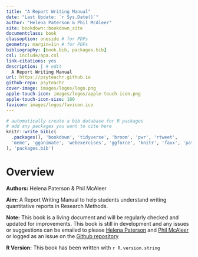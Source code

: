 ```yaml
--- 
title: "A Report Writing Manual"
date: "Last Update: `r Sys.Date()`"
author: "Helena Paterson & Phil McAleer" 
site: bookdown::bookdown_site
documentclass: book
classoption: oneside # for PDFs
geometry: margin=1in # for PDFs
bibliography: [book.bib, packages.bib]
csl: include/apa.csl
link-citations: yes
description: | # edit
  A Report Writing Manual
url: https://psyteachr.github.io 
github-repo: psyteachr 
cover-image: images/logos/logo.png 
apple-touch-icon: images/logos/apple-touch-icon.png 
apple-touch-icon-size: 180
favicon: images/logos/favicon.ico 
---
```


```r
# automatically create a bib database for R packages
# add any packages you want to cite here
knitr::write_bib(c(
  .packages(), 'bookdown', 'tidyverse', 'broom', 'pwr', 'rtweet',
  'meme', 'gganimate', 'webexercises', 'ggforce', 'knitr', 'faux', 'patchwork', 'statcheck'
), 'packages.bib')

```

# Overview {-}


**Authors:** Helena Paterson & Phil McAleer

**Aim:** A Report Writing Manual to help students understand writing quantitative reports in Research Methods.

**Note:** This book is a living document and will be regularly checked and updated for improvements. This book is still in development and any issues or suggestions can be emailed to please [Helena Paterson](mailto:helena.paterson@glasgow.ac.uk) and [Phil McAleer](mailto:philip.mcaleer@glasgow.ac.uk) or logged as an issue on the [Github repository](https://github.com/philmcaleer/ReportWritingBook){target="_blank"}

**R Version:** This book has been written with `r R.version.string`


